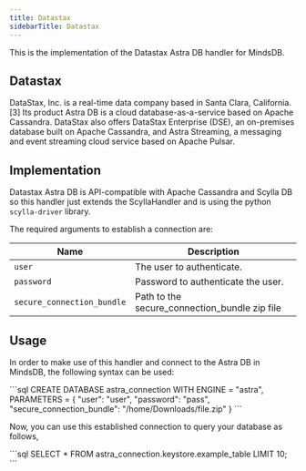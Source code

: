 ```yaml
---
title: Datastax
sidebarTitle: Datastax
---
```


This is the implementation of the Datastax Astra DB handler for MindsDB.

## Datastax

DataStax, Inc. is a real-time data company based in Santa Clara, California.[3] Its product Astra DB is a cloud database-as-a-service based on Apache Cassandra. DataStax also offers DataStax Enterprise (DSE), an on-premises database built on Apache Cassandra, and Astra Streaming, a messaging and event streaming cloud service based on Apache Pulsar.

## Implementation

Datastax Astra DB is API-compatible with Apache Cassandra and Scylla DB so this handler just extends the ScyllaHandler and is using the python `scylla-driver` library.

The required arguments to establish a connection are: 

| Name                                  | Description                                                                              |
| ------------------------------------- | ---------------------------------------------------------------------------------------- |
| `user`                                | The user to authenticate.                                                                |
| `password`                            | Password to authenticate the user.                                                       |
| `secure_connection_bundle`            | Path to the secure_connection_bundle zip file                                            |


## Usage

In order to make use of this handler and connect to the Astra DB in MindsDB, the following syntax can be used:

<Tab>
    ```sql
    CREATE DATABASE astra_connection
    WITH ENGINE = "astra",
    PARAMETERS = {
        "user": "user",
        "password": "pass",
        "secure_connection_bundle": "/home/Downloads/file.zip"
    }
    ```
    </Tab>

Now, you can use this established connection to query your database as follows,

<Tab>
    ```sql
    SELECT * FROM astra_connection.keystore.example_table LIMIT 10;
    ```
</Tab>




